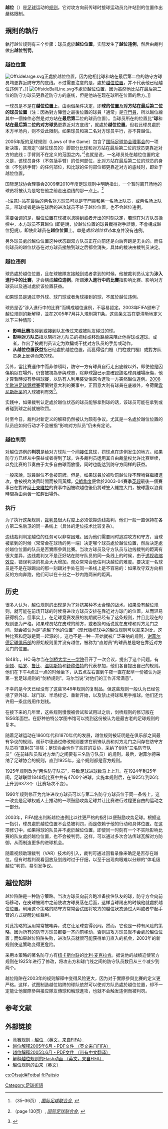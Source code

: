 {{Multiple issues|
{{More footnotes|time=2020-07-27T07:53:11+00:00}}
{{Refimprove|time=2020-07-27T07:53:37+00:00}}
}}
{{noteTA
|G1=Football
}}
'''越位'''（{{lang-en|offside}}）是[[足球|足球]]运动的[[足球比赛规则|规则]]。它对攻方向前传球时接球运动员允许站到的位置作出嚴格限制。

== 規則的執行 ==
執行越位规则有三个步骤：球员處於'''越位位置'''，实际发生了'''越位违例'''，然后由裁判做出'''越位判罚'''。

=== 越位位置 ===
[[Image:Offsidelarge.svg|thumb]]正處於越位位置，因为他相比球和站在最后第二位的防守方球员均更靠近防守方的底线。不过需要注意的是，處於[[越位位置|越位位置]]，并不代表他已经越位违例了。]]
[[Image:OffsideBallLine.svg|thumb]]不處於越位位置，因为虽然他比站在最后第二位的防守方球员更靠近防守方的底线，但是他站在现在球所在位置的后方。]]

一球员是不是在'''越位位置'''上，由兩個条件决定，即'''球的位置'''及'''对方站在最后第二位的球员位置'''（注：因為對方陣營之最後位置的球員「通常」是[[守門員|守門員]]，所以越位線其中一個條件必然是对方站在'''最后第二'''位的球员位置）。当球员所在的位置比“'''球'''和'''站在最后第二位的对方球员'''更靠近对方底线”，就處於'''越位位置'''。但若此球员處於本方半场内，则不受此限制。如果球员和第二名对方球员平行，亦不算越位。

2005年版的足球规则（Laws of the Game）包含了[[国际足球协会理事会|国际足球协会理事会]]的一项新决策，其规定“（越位球员的）脚部分比球和对方站在最后第二位的球员更靠近对方的底线；手臂则不在定义的范围之内。”<ref> {{PDFlink|[http://www.fifa.com/mm/document/affederation/federation/laws_of_the_game_0708_10565.pdf Laws of the Game 2007/2008]|1.68 MB}} （35–36页）, ''[[国际足球联合会|国际足球联合会]]'', {{As of|2007|alt=July 2007}}</ref>也就是说，一名球员处在越位位置的定义是，该球员身体（不包括手臂）的任何部位，比对方站在最后第二位的球员的身体（不包括手臂）的任何部位，和比球的任何部位都更靠近对方的底线时，即处于越位位置。

国际足球协会理事会2009至2010年度足球规则中明确指出，一个暂时离开场地的球员将被认为是站在他之前走出边线的那一点上。<ref>{{PDFLink|[http://www.fifa.com/mm/document/affederation/federation/81/42/36/lawsofthegameen.pdf Laws of the Game 2009/2010]|1.9 MB}}（page 130页）, ''[[国际足球联合会|国际足球联合会]]'', {{As of|2010|alt=February 2010}}</ref>

-{注意}-站在最后的两名对方球员可以是守門員和另一名场上队员，或两名场上队员。带球或者是站在球后的进攻球员不处于越位位置，也不会越位违例。

需要强调的是，越位位置在球被''队友''碰到或者开出的时刻决定，若球在对方队员操控中，本方球员不算越位 (即是說，於越位位置的球員截得對手誤傳，不會構成越位犯規)，即使此球员在'''越位位置'''上。单是''處於越位状态''本身并没有违例。

另外球员處於越位位置这种状态跟双方队员正在向前还是向后奔跑是无关的。而任何球员的越位状态在对方球员接触到球之后都会消失，具体的裁决由裁判员决定。

=== 越位违例 ===
球员處於越位位置，且在球被隊友接触到或者拿到的时候，他被裁判员认定为'''涉入進行中的比賽'''，才会構成'''越位违例'''。所謂'''涉入進行中的比賽'''指影响比赛、影响对方球员以及通过處於该位置获益。

如果球员是通过界外球、球门球或者角球接到的球，不属於越位违例。

球员是否“涉入進行中的比賽”而構成越位違例，不容易認定。2003年FIFA颁布了越位规则的新解释，並在2005年7月并入規則第11条。这些条文旨在更清晰地定义以下三种情形：
* '''影响比赛'''指碰到或接到队友传过来或被队友碰过的球。
* '''影响对方队员'''指以阻挡对方队员的视线或移动路線来阻止他得球或運球。或者，作出了被裁判员认定为欺騙或干扰对方队员的手势或动作。
* '''从越位位置获益'''指已经處於越位位置，而獲得從门框（門柱或門楣）或對方队员身上反弹而來的球。

另外，當比賽運作中而非停頓時，防守一方有球員自行走出底線以外，即使他是因傷躺臥在場外，仍會被視為參與球賽，除非球證已示意確認該名球員離場療傷，他才算暫時沒有參與球賽，以防有人利用裝受傷來令進攻一方突然越位違例。[[2008年歐洲足球錦標賽|2008年歐洲足球錦標賽]]荷蘭對意大利的賽事中，正因意大利有球員在底線外，令荷蘭[[雲尼斯杜萊|雲尼斯杜萊]]的入球被判有效<ref>{{Cite web |url=http://www.mingpaonews.com/20080611/sqb2.htm |title=明報 越位定義 |accessdate=2008-06-11 |archive-date=2008-06-13 |archive-url=https://web.archive.org/web/20080613140518/http://www.mingpaonews.com/20080611/sqb2.htm |dead-url=no }}</ref>。

实践中，如果裁判认定處於越位状态的球员能够拿到球的话，该球员可能在拿到或者碰到球之前就被吹罚。

时至今日，裁判对新定义的解释仍然被认为颇有争议。尤其是一名處於越位位置的队员应如何行动才不会被指“影响对方队员”仍未有定论。

=== 越位判罚 ===
对越位违例的'''判罚'''是给对方球队一个[[间接任意球|间接任意球]]，罚球点在违例发生的地方。如果防守方已经从中获益或者得到了球，许多裁判员运用其自由裁量权允许比赛继续，以免比赛的节奏由于太多自由球而放慢，同时也能达到防守方同样的获益。

一般來說，球員越位不會被罰牌。但是，如果球員於被吹罰越位後不理哨聲繼續進攻，會被視為浪費時間而被罰黃牌。[[C朗拿度|C朗拿度]]便曾於2003-04賽季[[英超|英超]]最後一個賽事日在對陣[[阿士東維拉|阿士東維拉]]的賽事中因被吹越位後仍將球笠入維拉大門，被球證以浪費時間為由兩黃一紅趕出場外。

=== 执行 ===
为了执行这条规则，[[裁判_(足球)|裁判员]]很大程度上必须依靠边线裁判，他们一般一直保持在各方第二名后卫的同一条线上（具体的走位技术比较复杂）。

边线裁判判定越位的任务可以非常困难。因为他们需要同时追踪攻方和守方，当球被拿到的时候（常常会在球场的另一端）决定哪个球员處於越位位置，然后决定處於越位位置的队员是否實際參與比賽。当攻方球员及守方队员与边线裁判的距离有很大差异，边线裁判又不是正好站在防守队员的同一条线上的时候，由于[[透视收缩效应|透视收缩效应]]，错误判决的机会大大增加。观众常常会低估判决越位的难度。要决定一名球员是不是在球踢出的那一刻跟对手处在同一条线上是不容易的：如果攻守双方向相反的方向奔跑，他们可以在十分之一秒内跑两米的距离。

== 历史 ==
很多人认为，越位规则的出现是为了对抗某种不太合理的战术。如果没有越位规则，就可能在前场开球的时候将进攻方球员安排在靠近对方球门的位置，从而轻易获得机会。但事实上，在足球竞赛发展的初期就已经有了这条规则，并且比现在的规则更为严格。如果球员站在皮球的前方，或者换句话说就在皮球和对方龙门之间，就会被认为是“逾越了他的位置”（现代[[橄榄球|橄榄球]]中的[[越位_(橄榄球)|越位规则]]可以拿来对比，这种比赛和足球是同一起源的）。这也不是一种一开始就被广泛采纳的规则，[[谢菲尔德足球俱乐部|谢菲尔德足球俱乐部]]的原始规则里并没有越位，被称为“直射员”的球员总是站在靠近对方龙门的位置。

1848年，HC·马尔当在[[剑桥大学三一学院|剑桥大学三一学院]]召开了一次会议，提出了这个问题。有[[伊顿公学|伊顿]]、[[哈罗公学|哈罗]]、[[拉格比公学|鲁比]]、[[温切斯特公学|温切斯特]]和[[舒种伯特公学|舒种伯特]]的代表参加，他们各自提出自己的规则。他们在下午4点过一点的时候坐下，从五点左右直到午夜一直在起草一份被认为是第一套足球规则的“剑桥规则”。马尔当说“对他们的工作非常满意”。

不幸的是今天已经没有了这些1848年规则的复制品，但这些规则一般认为已经包括了界外球、球门球、半场标记、重新开始，以及禁止持球和用手推球。他们还允许用一条丝线用作划线。

在接下来的几年里，这些规则慢慢被尝试和试用过之后，剑桥规则的修订版在1856年面世。在舒种伯特公学图书馆可以找到这份被认为是最古老的足球规则的复本。

随着足球运动在1860年代和1870年代的发展，越位规则被证明是在俱乐部之间最有争议的规则。谢菲尔德通过修改规则要求在前锋队员和对方龙门之间存在防守方队员将“直射员”排除；足球协会也作了些許的妥协，采纳了剑桥“三名防守队员”（在前锋队员和对方龙门之间要有三名防守队员）的规则。最后，谢菲尔德采纳了足球协会的规则，直到1925年，这个规则都是官方规则。

1925年规则改为“两名防守队员”，导致足球进球数马上上升。在1924年到25年间，足球联盟1848场比赛中共有4700个进球。实施本规则后，在1925年到26年上升到6373个（比赛场次不变）。

1990年规则修正为允许进攻方球员可以与第二名防守方球员位于同一条线上。这一改变是足球权威人士推动的一项鼓励攻势足球并让比赛进行过程更自由的运动之一部分。

2003年，FIFA提出判断越位违例比以往更严格的指引以便鼓励攻势足球。根据这一指引，球员處於越位位置不会总被判罚，而是依赖于他的行动和具体位置。在这项修订中，如果得球的队员并不處於越位位置，即使同一时刻有一个不实际影响比赛的队友處於越位位置，也不会被判罚。这样，可以通过多次合法传球瓦解对方防御，从而制造更多的进球机会。

随着视频助理裁判（VAR）技术的引入，裁判可通过回看录像来确定是否存在越位。但有时裁判观看回放及划线时过于仔细，以至于出现肉眼难以分辨的“体毛级越位”判罚，易引发争议。

== 越位陷阱 ==
越位陷阱是一种防守策略。当攻方球员向前奔跑准备接住队友的球，防守方会向前场移动，在皮球被踢中之前使攻方球员落在后面，这样当球踢出的时候他就處於越位位置。利用这个策略的防守方常常会试图将攻方的越位状态通过大叫或者举起手臂的方式提醒边线裁判。

对此策略的运用常常被嘲弄，说它让足球变得沉闷。然而，它也是一种有风险的策略，因为所有的防守方球员都要一齐向前移动，否则进攻方球员就不会處於越位位置；而如果越位陷阱失败，进攻队员就很可能获得单刀直入的机会，2003年的新规则使这策略变得更危险。

采用本策略的著名防守方有[[纽卡斯尔联足球俱乐部|纽卡斯尔联]]的[[比利·麦克拉肯|比利·麦克拉肯]]。据说他的战绩迫使官方规则在1925年进行了修改，将攻击方和球门线之间的防守队员数目从三个减少到两个。

越位陷阱在2003年的规则解释中变得风险更大，因为对于實際參與比賽的定义更严格。这样，试图制造越位陷阱的球队依然可以使对方队员處於越位位置，却不一定能让他實際參與接应隊友傳球和触球進攻，也就不会触发违例而被判罚。

== 参考文献 ==
<div class="references-small">
<references />
</div>

== 外部链接 ==
* [http://www.fifa.com/en/laws/Laws11_01.htm 竞赛规则 - 越位 （英文，来自FIFA）] {{Wayback|url=http://www.fifa.com/en/laws/Laws11_01.htm |date=20060613144214 }}
* [http://www.fifa.com/documents/fifa/laws/offside_presentation_june05_EN.pdf 越位解释2005年6月 - PDF文件 （英文来自FIFA）] {{Wayback|url=http://www.fifa.com/documents/fifa/laws/offside_presentation_june05_EN.pdf |date=20060502163520 }}
* [https://web.archive.org/web/20060529232008/http://www.hkssf-hk.org.hk/hk/sec/events/football/ft_Amendments%20to%20the%20Laws%20of%20the%20Game.pdf 越位解释2005年6月 - PDF文件 （带有中文翻译）]
* [http://www.fifa.com/flash/lotg/football/en/flash/start.html 解释越位规则的Flash动画 （英文，来自FIFA）] {{Wayback|url=http://www.fifa.com/flash/lotg/football/en/flash/start.html |date=20081209002050 }}
* [https://web.archive.org/web/20040603144225/http://mysite.freeserve.com/corshamref/sub/offhist.htm 越位规则的由来（英文）]

[[Category:足球術語|Category:足球術語]]

[[cs:Ofsajd#Fotbal|cs:Ofsajd#Fotbal]]
[[fi:Paitsio|fi:Paitsio]]